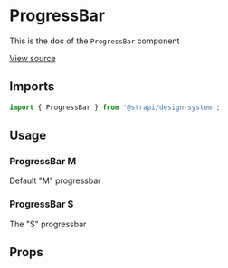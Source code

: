 

<Meta of={ProgressBarStories} />

# ProgressBar

This is the doc of the `ProgressBar` component

[View source](https://github.com/strapi/design-system/tree/main/packages/design-system/src/ProgressBar)

## Imports

```js
import { ProgressBar } from '@strapi/design-system';
```

## Usage

### ProgressBar M

Default "M" progressbar

<Canvas of={ProgressBarStories.M} />

### ProgressBar S

The "S" progressbar

<Canvas of={ProgressBarStories.S} />

## Props

<TypeTable of={ProgressBar} />
